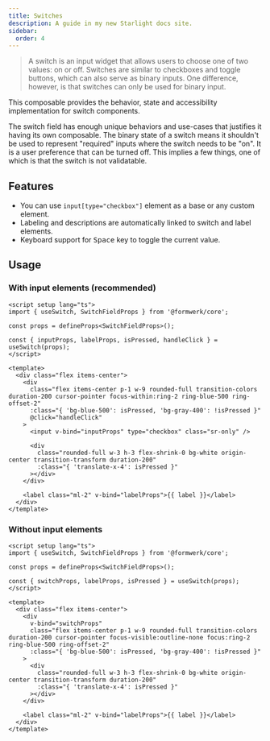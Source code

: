 ```yaml
---
title: Switches
description: A guide in my new Starlight docs site.
sidebar:
  order: 4
---
```


> A switch is an input widget that allows users to choose one of two values: on or off. Switches are similar to checkboxes and toggle buttons, which can also serve as binary inputs. One difference, however, is that switches can only be used for binary input.

This composable provides the behavior, state and accessibility implementation for switch components.

The switch field has enough unique behaviors and use-cases that justifies it having its own composable. The binary state of a switch means it shouldn't be used to represent "required" inputs where the switch needs to be "on". It is a user preference that can be turned off. This implies a few things, one of which is that the switch is not validatable.

## Features

- You can use `input[type="checkbox"]` element as a base or any custom element.
- Labeling and descriptions are automatically linked to switch and label elements.
- Keyboard support for <kbd>Space</kbd> key to toggle the current value.

## Usage

### With input elements (recommended)

```vue
<script setup lang="ts">
import { useSwitch, SwitchFieldProps } from '@formwerk/core';

const props = defineProps<SwitchFieldProps>();

const { inputProps, labelProps, isPressed, handleClick } = useSwitch(props);
</script>

<template>
  <div class="flex items-center">
    <div
      class="flex items-center p-1 w-9 rounded-full transition-colors duration-200 cursor-pointer focus-within:ring-2 ring-blue-500 ring-offset-2"
      :class="{ 'bg-blue-500': isPressed, 'bg-gray-400': !isPressed }"
      @click="handleClick"
    >
      <input v-bind="inputProps" type="checkbox" class="sr-only" />

      <div
        class="rounded-full w-3 h-3 flex-shrink-0 bg-white origin-center transition-transform duration-200"
        :class="{ 'translate-x-4': isPressed }"
      ></div>
    </div>

    <label class="ml-2" v-bind="labelProps">{{ label }}</label>
  </div>
</template>
```

### Without input elements

```vue
<script setup lang="ts">
import { useSwitch, SwitchFieldProps } from '@formwerk/core';

const props = defineProps<SwitchFieldProps>();

const { switchProps, labelProps, isPressed } = useSwitch(props);
</script>

<template>
  <div class="flex items-center">
    <div
      v-bind="switchProps"
      class="flex items-center p-1 w-9 rounded-full transition-colors duration-200 cursor-pointer focus-visible:outline-none focus:ring-2 ring-blue-500 ring-offset-2"
      :class="{ 'bg-blue-500': isPressed, 'bg-gray-400': !isPressed }"
    >
      <div
        class="rounded-full w-3 h-3 flex-shrink-0 bg-white origin-center transition-transform duration-200"
        :class="{ 'translate-x-4': isPressed }"
      ></div>
    </div>

    <label class="ml-2" v-bind="labelProps">{{ label }}</label>
  </div>
</template>
```
